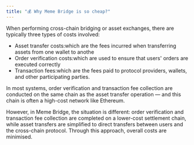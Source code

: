 ```yaml
---
title: "💰 Why Meme Bridge is so cheap?"
---
```


When performing cross-chain bridging or asset exchanges, there are typically three types of costs involved:

- Asset transfer costs:which are the fees incurred when transferring assets from one wallet to anothe
- Order verification costs:which are used to ensure that users' orders are executed correctly
- Transaction fees:which are the fees paid to protocol providers, wallets, and other participating parties.

In most systems, order verification and transaction fee collection are conducted on the same chain as the asset transfer operation — and this chain is often a high-cost network like Ethereum.

However, in Meme Bridge, the situation is different: order verification and transaction fee collection are completed on a lower-cost settlement chain, while asset transfers are simplified to direct transfers between users and the cross-chain protocol. Through this approach, overall costs are minimised.